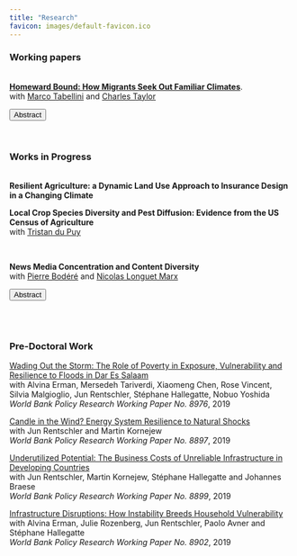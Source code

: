 ```yaml
---
title: "Research"
favicon: images/default-favicon.ico
---
```

<script>
function hide_buttons(abstract) {
    var x = document.getElementById(abstract);
    if (x.style.display === "none") {
        x.style.display = "block";
    } else {
        x.style.display = "none";
    }
}
</script>

### Working papers 

<br> 
[**Homeward Bound: How Migrants Seek Out Familiar Climates**](https://margueriteobolensky.github.io/docs/working_papers/homeward_bound_ott.pdf). <br/>  with [<span style="font-weight: normal">Marco Tabellini</span>](https://www.hbs.edu/faculty/Pages/profile.aspx?facId=1060330) and [<span style="font-weight: normal">Charles Taylor</span>](https://ca-taylor.com/)


<button class="button_that_looks_like_link" role="button" onclick="hide_buttons('abstract_homeward_bound')">Abstract</button>
<div id="abstract_homeward_bound" style="display: none;">

This paper introduces the concept of "climate matching" as a driver of migration. Using historical censuses and administrative data, we document several novel findings. First, we show that climate strongly predicts the spatial distribution of international and domestic migrants in the US, both historically (1850-1940) and more recently (2011-2019), whereby movers select destinations with climates similar to those in their origin. Second, we analyze historical flows of German, Norwegian, and domestic migrants in the US and find that climate sorting also holds \textit{within} countries. Third, we exploit variation in the long-run \textit{change} in average US climate from 1900 to 2019 and find evidence of climate matching over time, with migration increasing between locations whose climate converged. Our results hold across time, geography, and migrant groups, and are not driven by the persistence of ethnic networks or other confounders. We provide evidence for two complementary mechanisms: climate-specific human capital and climate as amenity. We then back out the marginal value of climate by: $i)$ exploiting the 1862 Homestead Act, a public policy that changed relative land prices; and, $ii)$ estimating the effect of climate mismatch on life expectancy. We conclude by projecting how climate change can reshape the geography of US internal migration throughout the 21st century.
</div>

<br> 


### Works in Progress

<br> 
**Resilient Agriculture: a Dynamic Land Use Approach to Insurance Design in a Changing
Climate** 




**Local Crop Species Diversity and Pest Diffusion: Evidence from the US Census of Agriculture** <br/>  with [<span style="font-weight: normal">Tristan du Puy</span>](https://tristandupuy.github.io/) 

<br> 

**News Media Concentration and Content Diversity** <br/> with [<span style="font-weight: normal">Pierre Bodéré</span>](https://pierrebodere.github.io/) and 
[<span style="font-weight: normal">Nicolas Longuet Marx</span>](https://nicolaslonguetmarx.github.io/)


<button class="button_that_looks_like_link" role="button" onclick="hide_buttons('abstract_media')">Abstract</button>
<div id="abstract_media" style="display: none;">
The rise in political polarization over the recent years has fostered scrutiny of the structure of the news industry’ s influence on political outcomes. How should policymakers regulate news producers when they value news diversity and large publishers shape the ideological landscape? To answer this question, we develop an empirical model of competition for readership and advertisers between news producers. We recover the topic content and ideological positions of 200 major U.S. daily newspapers using recent advances in Natural Language Processing on millions of published articles. We find that over the period 2007-2017, the median newspaper in our sample got closer to the ideology of the Democratic party. Second, we embed these topics and ideal points in a demand model for differentiated products with heterogeneous readers. Our model shows that rich readers lean democrat and consume more news about social and political questions while the elderly are more conservative and care more about local news. Using the estimated demand model and data on advertising contracts and readership, we can recover the cost of producing each type of content. Given this model of news supply, we intend to use our framework to provide recommendations on antitrust rules weighing both consumer welfare and ideological diversity.
</div>

<br> </br>

### Pre-Doctoral Work

[Wading Out the Storm: The Role of Poverty in Exposure, Vulnerability and Resilience to Floods in Dar Es Salaam](https://papers.ssrn.com/sol3/papers.cfm?abstract_id=3436477) <br/> with Alvina Erman, Mersedeh Tariverdi, Xiaomeng Chen, Rose Vincent, Silvia Malgioglio, Jun Rentschler, Stéphane Hallegatte, Nobuo Yoshida <br/>
*World Bank Policy Research Working Paper No. 8976*, 2019 

[Candle in the Wind? Energy System Resilience to Natural Shocks](https://papers.ssrn.com/sol3/papers.cfm?abstract_id=3430507)<br/> with Jun Rentschler and Martin Kornejew <br/>
*World Bank Policy Research Working Paper No. 8897*, 2019

[Underutilized Potential: The Business Costs of Unreliable Infrastructure in Developing Countries](https://papers.ssrn.com/sol3/papers.cfm?abstract_id=3430509)  
with Jun Rentschler, Martin Kornejew, Stéphane Hallegatte and Johannes Braese <br/>
*World Bank Policy Research Working Paper No. 8899*, 2019 

[Infrastructure Disruptions: How Instability Breeds Household Vulnerability](https://papers.ssrn.com/sol3/papers.cfm?abstract_id=3430512) <br/> with Alvina Erman, Julie Rozenberg, Jun Rentschler, Paolo Avner and Stéphane Hallegatte <br/>
*World Bank Policy Research Working Paper No. 8902*, 2019

